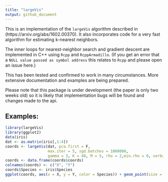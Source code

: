 ```yaml
---
title: "largeVis"
output: github_document
---
```


This is an implementation of the `largeVis` algorithm described in (https://arxiv.org/abs/1602.00370).  It also incorporates code for a very fast algorithm for estimating k-nearest neighbors.

The inner loops for nearest-neighbor search and gradient descent are implemented in C++ using `Rcpp` and `RcppArmadillo`.  (If you get an error that a `NULL value passed as symbol address` this relates to `Rcpp` and please open an issue here.)

This has been tested and confirmed to work in many circumstances.  More extensive documentation and examples are being prepared. 

Please note that this package is under development (the paper is only two weeks old) so it is likely that implementation bugs will be found and changes made to the api.

## Examples:

```r
library(largeVis)
library(ggplot2)
data(iris)
dat <- as.matrix(iris[,1:4])
coords <- largeVis(dat, pca.first = F, 
                   max.iter = 5, sgd.batches = 1000000, 
                   gamma = 3, K = 40, M = 5, rho = 2,min.rho = 0, verbose = FALSE)
coords <- data.frame(coords$coords)
colnames(coords) <- c("X", "Y")
coords$Species <- iris$Species
ggplot(coords, aes(x = X, y = Y, color = Species)) + geom_point(size = 0.5)
```

